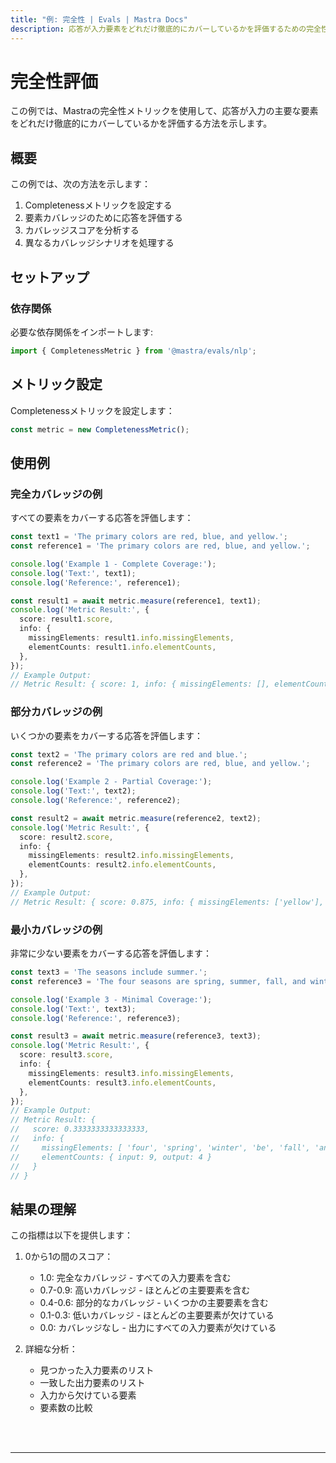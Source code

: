 ```yaml
---
title: "例: 完全性 | Evals | Mastra Docs"
description: 応答が入力要素をどれだけ徹底的にカバーしているかを評価するための完全性メトリックの使用例。
---
```



# 完全性評価

この例では、Mastraの完全性メトリックを使用して、応答が入力の主要な要素をどれだけ徹底的にカバーしているかを評価する方法を示します。

## 概要

この例では、次の方法を示します：

1. Completenessメトリックを設定する
2. 要素カバレッジのために応答を評価する
3. カバレッジスコアを分析する
4. 異なるカバレッジシナリオを処理する

## セットアップ

### 依存関係

必要な依存関係をインポートします:

```typescript copy showLineNumbers filename="src/index.ts"
import { CompletenessMetric } from '@mastra/evals/nlp';
```

## メトリック設定

Completenessメトリックを設定します：

```typescript copy showLineNumbers{4} filename="src/index.ts"
const metric = new CompletenessMetric();
```

## 使用例

### 完全カバレッジの例

すべての要素をカバーする応答を評価します：

```typescript copy showLineNumbers{7} filename="src/index.ts"
const text1 = 'The primary colors are red, blue, and yellow.';
const reference1 = 'The primary colors are red, blue, and yellow.';

console.log('Example 1 - Complete Coverage:');
console.log('Text:', text1);
console.log('Reference:', reference1);

const result1 = await metric.measure(reference1, text1);
console.log('Metric Result:', {
  score: result1.score,
  info: {
    missingElements: result1.info.missingElements,
    elementCounts: result1.info.elementCounts,
  },
});
// Example Output:
// Metric Result: { score: 1, info: { missingElements: [], elementCounts: { input: 8, output: 8 } } }
```

### 部分カバレッジの例

いくつかの要素をカバーする応答を評価します：

```typescript copy showLineNumbers{24} filename="src/index.ts"
const text2 = 'The primary colors are red and blue.';
const reference2 = 'The primary colors are red, blue, and yellow.';

console.log('Example 2 - Partial Coverage:');
console.log('Text:', text2);
console.log('Reference:', reference2);

const result2 = await metric.measure(reference2, text2);
console.log('Metric Result:', {
  score: result2.score,
  info: {
    missingElements: result2.info.missingElements,
    elementCounts: result2.info.elementCounts,
  },
});
// Example Output:
// Metric Result: { score: 0.875, info: { missingElements: ['yellow'], elementCounts: { input: 8, output: 7 } } }
```

### 最小カバレッジの例

非常に少ない要素をカバーする応答を評価します：

```typescript copy showLineNumbers{41} filename="src/index.ts"
const text3 = 'The seasons include summer.';
const reference3 = 'The four seasons are spring, summer, fall, and winter.';

console.log('Example 3 - Minimal Coverage:');
console.log('Text:', text3);
console.log('Reference:', reference3);

const result3 = await metric.measure(reference3, text3);
console.log('Metric Result:', {
  score: result3.score,
  info: {
    missingElements: result3.info.missingElements,
    elementCounts: result3.info.elementCounts,
  },
});
// Example Output:
// Metric Result: {
//   score: 0.3333333333333333,
//   info: {
//     missingElements: [ 'four', 'spring', 'winter', 'be', 'fall', 'and' ],
//     elementCounts: { input: 9, output: 4 }
//   }
// }
```

## 結果の理解

この指標は以下を提供します：

1. 0から1の間のスコア：
   - 1.0: 完全なカバレッジ - すべての入力要素を含む
   - 0.7-0.9: 高いカバレッジ - ほとんどの主要要素を含む
   - 0.4-0.6: 部分的なカバレッジ - いくつかの主要要素を含む
   - 0.1-0.3: 低いカバレッジ - ほとんどの主要要素が欠けている
   - 0.0: カバレッジなし - 出力にすべての入力要素が欠けている

2. 詳細な分析：
   - 見つかった入力要素のリスト
   - 一致した出力要素のリスト
   - 入力から欠けている要素
   - 要素数の比較

<br />
<br />
<hr className="dark:border-[#404040] border-gray-300" />
<br />
<br />
<GithubLink
  link={
    "https://github.com/mastra-ai/mastra/blob/main/examples/basics/evals/completeness"
  }
/>
